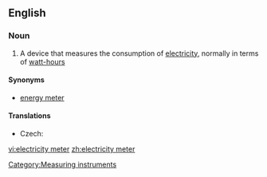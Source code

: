 ==English==

===Noun===
{{wikipedia}}
{{en-noun|sg=[[electricity]] [[meter]]}}

# A device that measures the consumption of [[electricity]], normally in terms of [[watt-hour]]s

====Synonyms====
* [[energy meter]]

====Translations====
{{trans-top|a device that measures the consumption of electricity}}
* Czech: {{t|cs|elektroměr|m}}
{{trans-mid}}
{{trans-bottom}}

[[Category:Measuring instruments]]

[[vi:electricity meter]]
[[zh:electricity meter]]